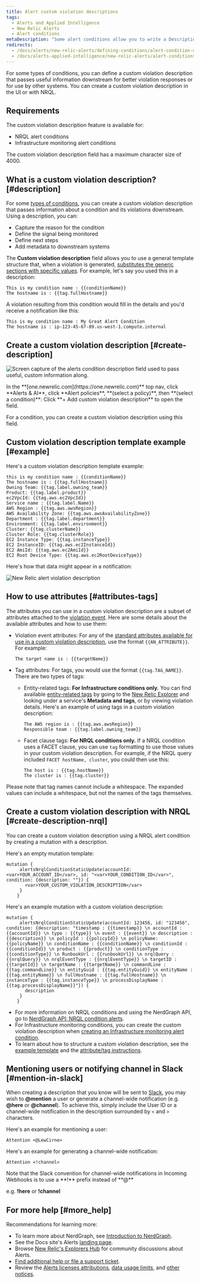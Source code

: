 ```yaml
---
title: Alert custom violation descriptions
tags:
  - Alerts and Applied Intelligence
  - New Relic Alerts
  - Alert conditions
metaDescription: "Some alert conditions allow you to write a Description, which adds context to your violations and notifications."
redirects:
  - /docs/alerts/new-relic-alerts/defining-conditions/alert-condition-descriptions
  - /docs/alerts-applied-intelligence/new-relic-alerts/alert-conditions/alert-descriptions
---
```


For some types of conditions, you can define a custom violation description that passes useful information downstream for better violation responses or for use by other systems. You can create a custom violation description in the UI or with NRQL.

## Requirements

The custom violation description feature is available for:

* NRQL alert conditions
* Infrastructure monitoring alert conditions

The custom violation description field has a maximum character size of 4000.

## What is a custom violation description? [#description]

For some [types of conditions](#requirements), you can create a custom violation description that passes information about a condition and its violations downstream. Using a description, you can:

* Capture the reason for the condition
* Define the signal being monitored
* Define next steps
* Add metadata to downstream systems

The **Custom violation description** field allows you to use a general template structure that, when a violation is generated, [substitutes the generic sections with specific values](#substitution-format). For example, let's say you used this in a description:

```
This is my condition name : {{conditionName}}
The hostname is : {{tag.fullHostname}}
```

A violation resulting from this condition would fill in the details and you'd receive a notification like this:

```
This is my condition name : My Great Alert Condition
The hostname is : ip-123-45-67-89.us-west-1.compute.internal
```

## Create a custom violation description [#create-description]

![Screen capture of the alerts condition description field used to pass useful, custom information along.](./images/alerts_condition_description_field.png "The alerts condition description field with some example content.")

<figcaption>
  In the **[one.newrelic.com](https://one.newrelic.com)** top nav, click **Alerts & AI**, click **Alert policies**, **(select a policy)**, then **(select a condition)**: Click **+ Add custom violation description** to open the field.
</figcaption>

For a condition, you can create a custom violation description using this field.

## Custom violation description template example [#example]

Here's a custom violation description template example:

```
this is my condition name : {{conditionName}}
The hostname is : {{tag.fullHostname}}
Owning Team: {{tag.label.owning_team}}
Product: {{tag.label.product}}
ec2VpcId: {{tag.aws.ec2VpcId}}
Service name : {{tag.label.Name}}
AWS Region : {{tag.aws.awsRegion}}
AWS Availability Zone: {{tag.aws.awsAvailabilityZone}}
Department : {{tag.label.department}}
Environment: {{tag.label.environment}}
Cluster: {{tag.clusterName}}
Cluster Role: {{tag.clusterRole}}
EC2 Instance Type: {{tag.instanceType}}
EC2 InstanceID: {{tag.aws.ec2InstanceId}}
EC2 AmiId: {{tag.aws.ec2AmiId}}
EC2 Root Device Type: {{tag.aws.ec2RootDeviceType}}
```

Here's how that data might appear in a notification:

![New Relic alert violation description ](./images/new-relic-alert-violation-description-screenshot.png "new-relic-alert-violation-description-screenshot.png")

## How to use attributes [#attributes-tags]

The attributes you can use in a custom violation description are a subset of attributes attached to the [violation event](/docs/alerts/new-relic-alerts/defining-conditions/violation-event-attributes). Here are some details about the available attributes and how to use them:

* Violation event attributes: For any of the [standard attributes available for use in a custom violation description](/docs/alerts/new-relic-alerts/defining-conditions/violation-event-attributes), use the format `{{AN_ATTRIBUTE}}`. For example:

  ```
  The target name is : {{targetName}}
  ```
* Tag attributes: For tags, you would use the format `{{tag.TAG_NAME}}`. There are two types of tags:
  * Entity-related tags: **For Infrastructure conditions only.** You can find available [entity-related tags](/docs/new-relic-one/use-new-relic-one/core-concepts/tagging-use-tags-organize-group-what-you-monitor#) by going to the [New Relic Explorer](/docs/new-relic-one/use-new-relic-one/ui-data/new-relic-one-entity-explorer-view-performance-across-apps-services-hosts) and looking under a service's **Metadata and tags**, or by viewing violation details. Here's an example of using tags in a custom violation description:

    ```
    The AWS region is : {{tag.aws.awsRegion}}
    Responsible team : {{tag.label.owning_team}}
    ```
  * Facet clause tags: **For NRQL conditions only.** If a NRQL condition uses a FACET clause, you can use `tag` formatting to use those values in your custom violation description. For example, if the NRQL query included `FACET hostName, cluster`, you could then use this:

    ```
    The host is : {{tag.hostName}}
    The cluster is : {{tag.cluster}}
    ```

Please note that tag names cannot include a whitespace. The expanded values can include a whitespace, but not the names of the tags themselves.

## Create a custom violation description with NRQL [#create-description-nrql]

You can create a custom violation description using a NRQL alert condition by creating a mutation with a description.

Here's an empty mutation template:

```
mutation {
     alertsNrqlConditionStaticUpdate(accountId: <var>YOUR_ACCOUNT_ID</var>, id: "<var>YOUR_CONDITION_ID</var>", condition: {description: ""}) {
       <var>YOUR_CUSTOM_VIOLATION_DESCRIPTION</var>
     }
    }
```

Here's an example mutation with a custom violation description:

```
mutation {
     alertsNrqlConditionStaticUpdate(accountId: 123456, id: "123456", condition: {description: "timestamp : {{timestamp}} \n accountId : {{accountId}} \n type : {{type}} \n event : {{event}} \n description : {{description}} \n policyId : {{policyId}} \n policyName: {{policyName}} \n conditionName : {{conditionName}} \n conditionId : {{conditionId}} \n product : {{product}} \n conditionType : {{conditionType}} \n RunbookUrl : {{runbookUrl}} \n nrqlQuery : {{nrqlQuery}} \n nrqlEventType : {{nrqlEventType}} \n targetID : {{targetId}} \n targetName : {{targetName}} \n commandLine : {{tag.commandLine}} \n entityGuid : {{tag.entityGuid}} \n entityName : {{tag.entityName}} \n fullHostname : {{tag.fullHostname}} \n instanceType : {{tag.instanceType}} \n processDisplayName : {{tag.processDisplayName}}"}) {
       description
     }
    }
```

* For more information on NRQL conditions and using the NerdGraph API, go to [NerdGraph API: NRQL condition alerts](/docs/alerts/alerts-nerdgraph/nerdgraph-examples/nerdgraph-api-alerts-nrql-conditions).
* For Infrastructure monitoring conditions, you can create the custom violation description when [creating an Infrastructure monitoring alert condition](/docs/infrastructure/new-relic-infrastructure/infrastructure-alert-conditions/infrastructure-alerts-add-edit-or-view-host-alert-information).
* To learn about how to structure a custom violation description, see the [example template](#example) and the [attribute/tag instructions](#attributes-tags).

## Mentioning users or notifying channel in Slack [#mention-in-slack]

When creating a description that you know will be sent to [Slack](/docs/alerts-applied-intelligence/new-relic-alerts/alert-notifications/notification-channels-control-where-send-alerts#slack), you may wish to **@mention** a user or generate a channel-wide notification (e.g. **@here** or **@channel**). To achieve this, simply include the User ID or a channel-wide notification in the description surrounded by `<` and `>` characters.

Here's an example for mentioning a user:

```
Attention <@LewCirne>
```

Here's an example for generating a channel-wide notification:

```
Attention <!channel>
```

<Callout variant="important">
  Note that the Slack convention for channel-wide notifications in Incoming Webhooks is to use a **!** prefix instead of **@**

  e.g. **!here** or **!channel**
</Callout>

## For more help [#more_help]

Recommendations for learning more:

* To learn more about NerdGraph, see [Introduction to NerdGraph](https://docs.newrelic.com/docs/apis/nerdgraph/get-started/introduction-new-relic-nerdgraph).
* See the Docs site's Alerts [landing page](https://docs.newrelic.com/docs/alerts).
* Browse [New Relic's Explorers Hub](https://discuss.newrelic.com/c/telemetry-data-platform/alerts "Link opens in a new window.") for community discussions about Alerts.
* [Find additional help or file a support ticket](https://docs.newrelic.com/docs/accounts-partnerships/getting-started-new-relic/find-help-or-file-support-ticket).
* Review the [Alerts licenses attributions](https://docs.newrelic.com/docs/licenses/product-or-service-licenses/new-relic-alerts), [data usage limits](https://docs.newrelic.com/docs/licenses/license-information/general-usage-licenses/new-relic-data-usage-limits-policies), and [other notices](https://docs.newrelic.com/docs/licenses/license-information).
